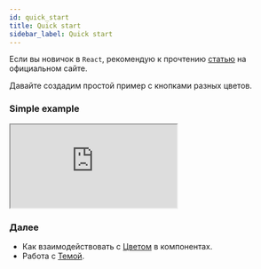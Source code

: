 ```yaml
---
id: quick_start
title: Quick start
sidebar_label: Quick start
---
```


Если вы новичок в `React`, рекомендую к прочтению [статью](https://ru.reactjs.org/docs/getting-started.html) на официальном сайте.

Давайте создадим простой пример с кнопками разных цветов.

### Simple example

<iframe src="https://codesandbox.io/embed/divine-feather-yv9il?autoresize=1&fontsize=14&hidenavigation=1&theme=dark"
    style={{width:'100%', height:'500px', border:0, borderRadius: '4px', overflow:'hidden'}}
    title="divine-feather-yv9il"
    allow="accelerometer; ambient-light-sensor; camera; encrypted-media; geolocation; gyroscope; hid; microphone; midi; payment; usb; vr; xr-spatial-tracking"
    sandbox="allow-forms allow-modals allow-popups allow-presentation allow-same-origin allow-scripts"
></iframe>

### Далее

- Как взаимодействовать с [Цветом](/docs/Styles/Color) в компонентах.
- Работа с [Темой](/docs/Styles/Theme).
 